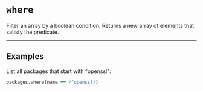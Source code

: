 # `where`

Filter an array by a boolean condition. Returns a new array of elements that satisfy the predicate.

---

## Examples

List all packages that start with "openssl":
```coffee
packages.where(name == /^openssl/)
```
